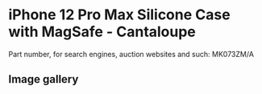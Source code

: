 # iPhone 12 Pro Max Silicone Case with MagSafe - Cantaloupe

Part number, for search engines, auction websites and such: MK073ZM/A

## Image gallery

<div style={{ width: "768px" }}>
  <GalleryComponent
    images={[
      {
        original: "/everysource/MK073",
        thumbnail: "/everypreview/MK073",
      },
      {
        original: "/everysource/MK073_AV1",
        thumbnail: "/everypreview/MK073_AV1",
      },
      {
        original: "/everysource/MK073_AV2",
        thumbnail: "/everypreview/MK073_AV2",
      },
      {
        original: "/everysource/MK073_AV3",
        thumbnail: "/everypreview/MK073_AV3",
      }
    ]}
  />
</div>